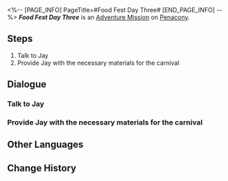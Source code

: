 <%-- [PAGE_INFO]
PageTitle=#Food Fest Day Three#
[END_PAGE_INFO] --%>
{{Stub|Dialogue.}}
{{Mission Infobox
|id            = 8020103
|title         = 
|image         = <!--Mission Food Fest Day Three.png-->
|type          = Adventure
|event_name    = 
|chapter       = 
|requirements  = [[Adventure Mission]] ''[[Food Fest Day Two]]'' completed
|summary       = <!--official mission summary from Fate's Atlas-->
|characters    = Jay; Trailblazer
|startLocation = [[Penacony]] - [[Golden Hour]]
|world         = Penacony
|area          = Golden Hour
|prev          = Food Fest Day Two
|next          = Food Fest Day Four
|rewards       = Credit*1,000
}}
'''''Food Fest Day Three''''' is an [[Adventure Mission]] on [[Penacony]].

==Steps==
# Talk to Jay
# Provide Jay with the necessary materials for the carnival

<!--
==Gameplay Notes==

--><!--
==Trial Character==

-->
==Dialogue==
{{Stub Dialogue}}

===Talk to Jay{{subst:void|<!--802010301-->}}===
{{Mission Description|type=adventure|location=Golden Hour|The gourmet carnival is in progress! Ask Jay what ingredients are needed for today.}}
{{Dialogue Start}}
:{{tx}}
{{Dialogue End}}

===Provide Jay with the necessary materials for the carnival{{subst:void|<!--802010303-->}}===
{{Mission Description|type=adventure|location=Golden Hour|update|Jay has listed all the ingredients required for today's catering menu. Once you have gathered all of the ingredients, bring them to him!}}
{{Dialogue Start}}
:{{tx}}
{{Dialogue End}}

==Other Languages==
{{Other Languages
|en   = Food Fest Day Three
|zhs  = 美食庆典•第三日
|zht  = 美食慶典•第三日
|ja   = グルメフェス・3日目
|ko   = 미식 축제•3일차
|es   = Festival gastronómico: día 3
|fr   = Grand festin&nbsp;: Jour 3
|ru   = Деликатесы Пенаконии: День третий
|th   = งานเทศกาลอาหาร วันที่ 3
|vi   = Lễ Hội Ẩm Thực - Ngày 3
|de   = Feinschmeckerfest: Tag 3
|id   = Festival Kuliner: Hari Ke-3
|pt   = Festival Gastronômico Dia Três
}}

==Change History==
{{Change History|2.0}}
